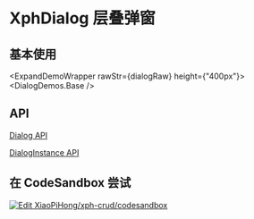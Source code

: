 
# XphDialog 层叠弹窗

## 基本使用

<ExpandDemoWrapper rawStr={dialogRaw} height={"400px"}>
  <DialogDemos.Base />
</ExpandDemoWrapper>

## API

[Dialog API](/docs/api/interfaces/IXphDialogProps)

[DialogInstance API](/docs/api/interfaces/IXphDialogActionType)

## 在 CodeSandbox 尝试

[![Edit XiaoPiHong/xph-crud/codesandbox](https://codesandbox.io/static/img/play-codesandbox.svg)](https://codesandbox.io/p/github/XiaoPiHong/xph-crud/codesandbox?embed=1&file=%2Fexamples%2Froutes%2Findex.tsx)
